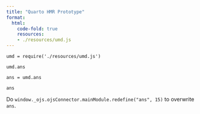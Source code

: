 ```yaml
---
title: "Quarto HMR Prototype"
format:
  html:
    code-fold: true
    resources:
    - ./resources/umd.js
---
```


```ojs
umd = require('./resources/umd.js')

umd.ans

ans = umd.ans

ans
```

Do `window._ojs.ojsConnector.mainModule.redefine("ans", 15)` to overwrite `ans`.